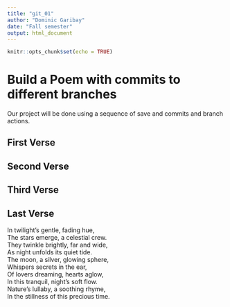 ```yaml
---
title: "git_01"
author: "Dominic Garibay"
date: "Fall semester"
output: html_document
---
```


```r
knitr::opts_chunk$set(echo = TRUE)
```
# Build a Poem with commits to different branches
Our project will be done using a sequence of save and commits and branch actions.
<!-- Do not modify or change any text in "!--" bracketed areas such as this --- these are instructions to
you, if you change any of this the git program will notice it and compromise your git merging strategy !-->

## First Verse 
<!--Put the first five lines of a poem by Lewis Carrol in this section!-->

## Second Verse
<!--Put the first five lines of a poem by Robert Frost here!-->

## Third Verse
<!--Put the first two verses of The Walrus and the Carpenter here!-->

## Last Verse
<!--Put a short poem you created using chatGPT of 20 to 30 lines,here!-->
In twilight's gentle, fading hue,    
The stars emerge, a celestial crew.    
They twinkle brightly, far and wide,    
As night unfolds its quiet tide.    
The moon, a silver, glowing sphere,    
Whispers secrets in the ear,    
Of lovers dreaming, hearts aglow,    
In this tranquil, night's soft flow.    
Nature's lullaby, a soothing rhyme,    
In the stillness of this precious time.   